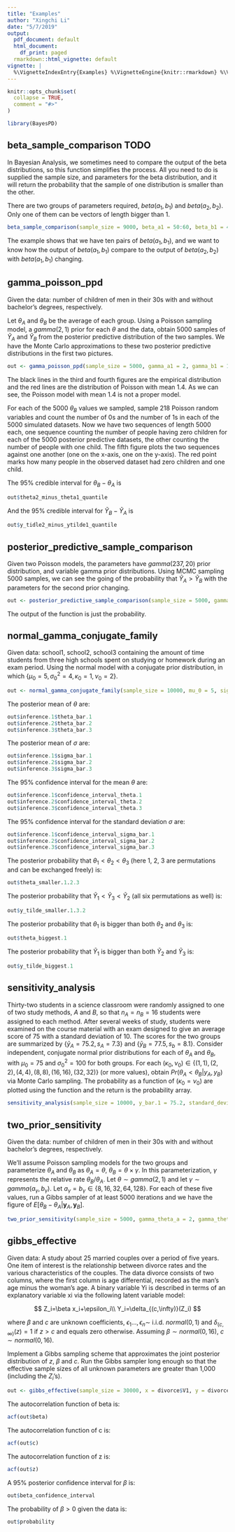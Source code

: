 ```yaml
---
title: "Examples"
author: "Xingchi Li"
date: "5/7/2019"
output:
  pdf_document: default
  html_document:
    df_print: paged
  rmarkdown::html_vignette: default
vignette: |
  %\VignetteIndexEntry{Examples} %\VignetteEngine{knitr::rmarkdown} %\VignetteEncoding{UTF-8}
---
```


```r
knitr::opts_chunk$set(
  collapse = TRUE,
  comment = "#>"
)
```

```r
library(BayesPD)
```

## beta_sample_comparison TODO

In Bayesian Analysis, we sometimes need to compare the output of the beta distributions, so this function simplifies the process. All you need to do is supplied the sample size, and parameters for the beta distribution, and it will return the probability that the sample of one distribution is smaller than the other.

There are two groups of parameters required, $beta(a_1,b_1)$ and $beta(a_2,b_2)$. Only one of them can be vectors of length bigger than 1.

```r
beta_sample_comparison(sample_size = 9000, beta_a1 = 50:60, beta_b1 = 40:50, beta_a2 = 31, beta_b2 = 21, plot = TRUE)
```

The example shows that we have ten pairs of $beta(a_1,b_1)$, and we want to know how the output of $beta(a_1,b_1)$ compare to the output of $beta(a_2,b_2)$ with $beta(a_1,b_1)$ changing.

## gamma_poisson_ppd

Given the data: number of children of men in their $30$s with and without bachelor's degrees, respectively. 

Let $\theta_A$ and $\theta_B$ be the average of each group. Using a Poisson sampling model, a $gamma(2, 1)$ prior for each $\theta$ and the data, obtain $5000$ samples of $\tilde{Y}_A$ and $\tilde{Y}_B$ from the posterior predictive distribution of the two samples. We have the Monte Carlo approximations to these two posterior predictive distributions in the first two pictures.

```r
out <- gamma_poisson_ppd(sample_size = 5000, gamma_a1 = 2, gamma_b1 = 1, y1 = menchild30bach, gamma_a2 = 2, gamma_b2 = 1, y2 = menchild30nobach, confidence_interval = c(0.025, 0.975), using_MCMC = TRUE, poisson_fitting_mean = 1.4)
```

The black lines in the third and fourth figures are the empirical distribution and the red lines are the distribution of Poisson with mean 1.4. As we can see, the Poisson model with mean 1.4 is not a proper model.

For each of the 5000 $\theta_B$ values we sampled, sample $218$ Poisson random variables and count the number of $0$s and the number of $1$s in each of the $5000$ simulated datasets. Now we have two sequences of length $5000$ each, one sequence counting the number of people having zero children for each of the $5000$ posterior predictive datasets, the other counting the number of people with one child. The fifth figure plots the two sequences against one another (one on the x-axis, one on the y-axis). The red point marks how many people in the observed dataset had zero children and one child.

The 95% credible interval for $\theta_B-\theta_A$ is

```r
out$theta2_minus_theta1_quantile
```

And the 95% credible interval for $\tilde{Y}_B-\tilde{Y}_A$ is

```r
out$y_tidle2_minus_ytilde1_quantile
```

## posterior_predictive_sample_comparison

Given two Poisson models, the parameters have $gamma(237,20)$ prior distribution, and variable gamma prior distributions. Using MCMC sampling $5000$ samples, we can see the going of the probability that $\tilde{Y}_A>\tilde{Y}_B$ with the parameters for the second prior changing.

```r
out <- posterior_predictive_sample_comparison(sample_size = 5000, gamma_a1 = 237, gamma_b1 = 20, gamma_a2 = 12*(1:100)+113, gamma_b2 = 13+(1:100), tildeya_smaller_than_tildeyb = FALSE, plot = TRUE)
```

The output of the function is just the probability.

## normal_gamma_conjugate_family

Given data: school1, school2, school3 containing the amount of time students from three high schools spent on studying or homework during an exam period. Using the normal model with a conjugate prior distribution, in which $\{\mu_0 = 5, \sigma_0^2 = 4, \kappa_0 = 1, \nu_0 = 2\}$.

```r
out <- normal_gamma_conjugate_family(sample_size = 10000, mu_0 = 5, sigma_0_sequare = 4, kappa_0 = 1, nu_0 = 2, y.1 = school1, y.2 = school2, y.3 = school3, confidence_interval = c(0.025, 0.975))
```

The posterior mean of $\theta$ are: 

```r
out$inference.1$theta_bar.1
out$inference.2$theta_bar.2
out$inference.3$theta_bar.3
```

The posterior mean of $\sigma$ are:

```r
out$inference.1$sigma_bar.1
out$inference.2$sigma_bar.2
out$inference.3$sigma_bar.3
```

The 95% confidence interval for the mean $\theta$ are:

```r
out$inference.1$confidence_interval_theta.1
out$inference.2$confidence_interval_theta.2
out$inference.3$confidence_interval_theta.3
```

The 95% confidence interval for the standard deviation $\sigma$ are:

```r
out$inference.1$confidence_interval_sigma_bar.1
out$inference.2$confidence_interval_sigma_bar.2
out$inference.3$confidence_interval_sigma_bar.3
```

The posterior probability that $\theta_1<\theta_2<\theta_3$ (here 1, 2, 3 are permutations and can be exchanged freely) is:

```r
out$theta_smaller.1.2.3
```

The posterior probability that $\tilde{Y}_1<\tilde{Y}_3<\tilde{Y}_2$ (all six permutations as well) is:

```r
out$y_tilde_smaller.1.3.2
```

The posterior probability that $\theta_1$ is bigger than both $\theta_2$ and $\theta_3$ is:

```r
out$theta_biggest.1
```

The posterior probability that $\tilde{Y}_1$ is bigger than both $\tilde{Y}_2$ and $\tilde{Y}_3$ is:

```r
out$y_tilde_biggest.1
```

## sensitivity_analysis

Thirty-two students in a science classroom were randomly assigned to one of two study methods, $A$ and $B$, so that $n_A = n_B = 16$ students were assigned to each method. After several weeks of study, students were examined on the course material with an exam designed to give an average score of $75$ with a standard deviation of $10$. The scores for the two groups are summarized by $\{\bar{y}_A = 75.2, s_A = 7.3\}$ and $\{\bar{y}_B = 77.5, s_b = 8.1\}$. Consider independent, conjugate normal prior distributions for each of $\theta_A$ and $\theta_B$, with $\mu_0 = 75$ and $\sigma_0^2 = 100$ for both groups. For each $(\kappa_0, \nu_0) \in \{(1,1),(2,2),(4,4),(8,8),(16,16),(32,32)\}$ (or more values), obtain $Pr(\theta_A < \theta_B\vert y_A, y_B)$ via Monte Carlo sampling. The probability as a function of $(\kappa_0 = \nu_0)$ are plotted using the function and the return is the probability array.

```r
sensitivity_analysis(sample_size = 10000, y_bar.1 = 75.2, standard_deviation.1 = 7.3, y_bar.2 = 77.5, standard_deviation.2 = 8.1, mu_0 = 75, sigma_0_square = 100, n = 16, kappa_0 = c(1,2,4,8,16,32), nu_0 = c(1,2,4,8,16,32))
```

## two_prior_sensitivity

Given the data: number of children of men in their $30$s with and without bachelor's degrees, respectively. 

We'll assume Poisson sampling models for the two groups and parameterize $\theta_A$ and $\theta_B$ as $\theta_A = \theta$, $\theta_B = \theta\times\gamma$. In this parameterization, $\gamma$ represents the relative rate $\theta_B/\theta_A$. Let $\theta\sim gamma(2, 1)$ and let $\gamma\sim gamma(a_\gamma, b_\gamma)$. Let $a_\gamma = b_\gamma \in \{8, 16, 32, 64, 128\}$. For each of these five values, run a Gibbs sampler of at least $5000$ iterations and we have the figure of $E[\theta_B-\theta_A\vert \boldsymbol{y}_A, \boldsymbol{y}_B]$.

```r
two_prior_sensitivity(sample_size = 5000, gamma_theta_a = 2, gamma_theta_b = 1, y.1 = menchild30bach, y.2 = menchild30nobach, gamma_gamma_a = 2^(seq(3, 7)), gamma_gamma_b = 2^(seq(3, 7)))
```

## gibbs_effective

Given data: A study about 25 married couples over a period of five years. One item of interest is the relationship between divorce rates and the various characteristics of the couples. The data divorce consists of two columns, where the first column is age differential, recorded as the man’s age minus the woman’s age. A binary variable Yi is described in terms of an explanatory variable xi via the following latent variable model:

$$
Z_i=\beta x_i+\epsilon_i\\
Y_i=\delta_{(c,\infty)}(Z_i)
$$

where $\beta$ and $c$ are unknown coefficients, $\epsilon_1\ldots,\epsilon_n\sim$ i.i.d. $normal(0, 1)$ and $\delta_{(c,\infty)}(z) = 1$ if $z > c$ and equals zero otherwise. Assuming $\beta\sim normal(0, 16)$, $c \sim normal(0, 16)$.

Implement a Gibbs sampling scheme that approximates the joint posterior distribution of $z$, $\beta$ and $c$. Run the Gibbs sampler long enough so that the effective sample sizes of all unknown parameters are greater than 1,000 (including the $Z_i$'s). 

```r
out <- gibbs_effective(sample_size = 30000, x = divorce$V1, y = divorce$V2, tau_beta_square = 16, tau_c_square = 16)
```

The autocorrelation function of beta is:

```r
acf(out$beta)
```

The autocorrelation function of c is:

```r
acf(out$c)
```

The autocorrelation function of z is:

```r
acf(out$z)
```

A 95% posterior confidence interval for $\beta$ is:

```r
out$beta_confidence_interval
```

The probability of $\beta>0$ given the data is:

```r
out$probability
```
